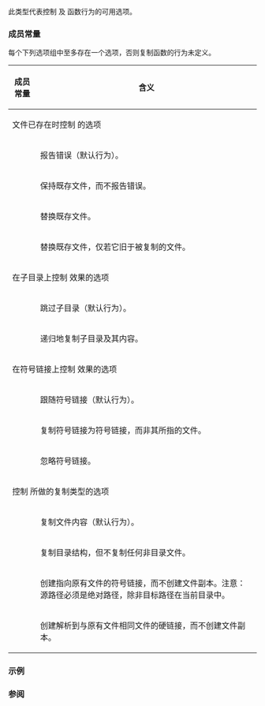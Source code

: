{{cpp/filesystem/title|copy_options}}
{{cpp/filesystem/navbar}}
{{dcl begin}}
{{dcl header|filesystem}}
{{dcl|since=c++17|1=
enum class copy_options {
    none = /* 未指明 */,
    skip_existing = /* 未指明 */,
    overwrite_existing = /* 未指明 */,
    update_existing = /* 未指明 */,
    recursive = /* 未指明 */,
    copy_symlinks = /* 未指明 */,
    skip_symlinks = /* 未指明 */,
    directories_only = /* 未指明 */,
    create_symlinks = /* 未指明 */,
    create_hard_links = /* 未指明 */
};
}}
{{dcl end}}

此类型代表控制 {{ltt|cpp/filesystem/copy|copy()}} 及 {{ltt|cpp/filesystem/copy_file|copy_file()}} 函数行为的可用选项。

{{satisfies bitmask|copy_options}}

===成员常量===
每个下列选项组中至多存在一个选项，否则复制函数的行为未定义。
{| class="wikitable" style="text-align:left; font-size:85%; max-width:90em;"
|-
! 成员常量
! 含义
|-
!colspan=2|文件已存在时控制 {{ltt|cpp/filesystem/copy_file|copy_file()}} 的选项
|-
| {{tt|none}} 
| 报告错误（默认行为）。
|-
| {{tt|skip_existing}} 
| 保持既存文件，而不报告错误。
|-
| {{tt|overwrite_existing}}
| 替换既存文件。
|-
| {{tt|update_existing}}
| 替换既存文件，仅若它旧于被复制的文件。
|-
!colspan=2|在子目录上控制 {{ltt|cpp/filesystem/copy|copy()}} 效果的选项
|-
| {{tt|none}}
| 跳过子目录（默认行为）。
|-
| {{tt|recursive}}
| 递归地复制子目录及其内容。
|-
!colspan=2|在符号链接上控制 {{ltt|cpp/filesystem/copy|copy()}} 效果的选项
|-
| {{tt|none}}
| 跟随符号链接（默认行为）。
|-
| {{tt|copy_symlinks}}
| 复制符号链接为符号链接，而非其所指的文件。
|-
| {{tt|skip_symlinks}}
| 忽略符号链接。
|-
!colspan=2|控制 {{ltt|cpp/filesystem/copy|copy()}} 所做的复制类型的选项
|-
| {{tt|none}}
| 复制文件内容（默认行为）。
|-
| {{tt|directories_only}}
| 复制目录结构，但不复制任何非目录文件。
|-
| {{tt|create_symlinks}}
| 创建指向原有文件的符号链接，而不创建文件副本。注意：源路径必须是绝对路径，除非目标路径在当前目录中。
|-
| {{tt|create_hard_links}}
| 创建解析到与原有文件相同文件的硬链接，而不创建文件副本。
|}

===示例===
{{cpp/filesystem/copy_example}}

===参阅===
{{dsc begin}}
{{dsc inc|cpp/filesystem/dsc copy}}
{{dsc inc|cpp/filesystem/dsc copy_file}}
{{dsc end}}

{{langlinks|en|ja}}